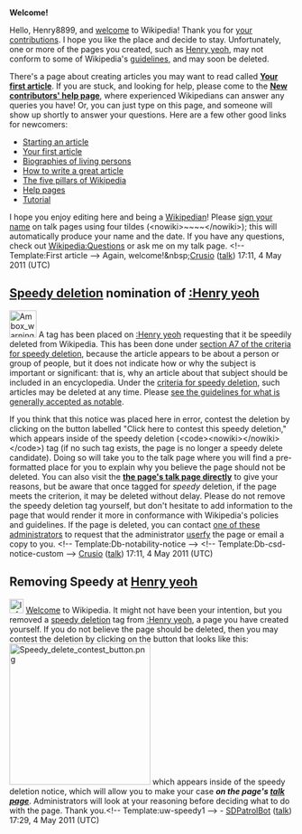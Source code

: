 <article id="31676409" title=User talk:Henry8899>
	<talkpage id="31676409" title="User talk:Henry8899">

'''Welcome!'''

Hello, Henry8899, and [[Wikipedia:Welcome, newcomers|welcome]] to Wikipedia! Thank you for [[Special:Contributions/Henry8899|your contributions]]. I hope you like the place and decide to stay. Unfortunately, one or more of the pages you created, such as [[Henry yeoh]], may not conform to some of Wikipedia's [[Wikipedia:List of policies|guidelines]], and may soon be deleted. 

There's a page about creating articles you may want to read called '''[[Wikipedia:Your first article|Your first article]]'''. If you are stuck, and looking for help, please come to the '''[[Wikipedia:New contributors' help page|New contributors' help page]]''', where experienced Wikipedians can answer any queries you have! Or, you can just type '''{{t|helpme}}''' on this page, and someone will show up shortly to answer your questions. Here are a few other good links for newcomers:
* [[Wikipedia:Starting an article|Starting an article]]
* [[Wikipedia:Your first article|Your first article]]
* [[Wikipedia:Biographies of living persons|Biographies of living persons]]
* [[Wikipedia:How to write a great article|How to write a great article]]
* [[Wikipedia:Five pillars|The five pillars of Wikipedia]]
* [[Help:Contents|Help pages]]
* [[Wikipedia:Tutorial|Tutorial]]
I hope you enjoy editing here and being a [[Wikipedia:Wikipedians|Wikipedian]]! Please [[Wikipedia:Signatures|sign your name]] on talk pages using four tildes (&lt;nowiki&gt;~~~~&lt;/nowiki&gt;); this will automatically produce your name and the date. If you have any questions, check out [[Wikipedia:Questions]] or ask me on my talk page. &lt;!-- Template:First article --&gt; Again, welcome!&amp;nbsp;[[User:Crusio|Crusio]] ([[User talk:Crusio|talk]]) 17:11, 4 May 2011 (UTC)

==[[Wikipedia:Criteria for speedy deletion|Speedy deletion]] nomination of [[:Henry yeoh]]==
[[Image:Ambox warning pn.svg|48px|left|alt=|link=]]
{{Quote box|quote=&lt;p&gt;If this is the first article that you have created, you may want to read [[WP:Your first article|the guide to writing your first article]].&lt;/p&gt;&lt;p&gt;You may want to consider using the [[Wikipedia:Article wizard|Article Wizard]] to help you create articles.&lt;/p&gt;|width=20%|align=right}}
A tag has been placed on [[:Henry yeoh]] requesting that it be speedily deleted from Wikipedia. This has been done under [[WP:CSD#A7|section A7 of the criteria for speedy deletion]], because the article appears to be about a person or group of people, but it does not indicate how or why the subject is important or significant: that is, why an article about that subject should be included in an encyclopedia. Under the [[WP:CSD#Articles|criteria for speedy deletion]], such articles may be deleted at any time. Please [[Wikipedia:Notability|see the guidelines for what is generally accepted as notable]]. 

If you think that this notice was placed here in error, contest the deletion by clicking on the button labelled &quot;Click here to contest this speedy deletion,&quot; which appears inside of the speedy deletion (&lt;code&gt;&lt;nowiki&gt;{{db-...}}&lt;/nowiki&gt;&lt;/code&gt;) tag (if no such tag exists, the page is no longer a speedy delete candidate). Doing so will take you to the talk page where you will find a pre-formatted place for you to explain why you believe the page should not be deleted. You can also visit the '''[[Talk:Henry yeoh|the page's talk page directly]]''' to give your reasons, but be aware that once tagged for ''speedy'' deletion, if the page meets the criterion, it may be deleted without delay. Please do not remove the speedy deletion tag yourself, but don't hesitate to add information to the page that would render it more in conformance with Wikipedia's policies and guidelines. If the page is deleted, you can contact [[:Category:Wikipedia administrators who will provide copies of deleted articles|one of these administrators]] to request that the administrator [[Wikipedia:Userfication#Userfication_of_deleted_content|userfy]] the page or email a copy to you. &lt;!-- Template:Db-notability-notice --&gt; &lt;!-- Template:Db-csd-notice-custom --&gt; [[User:Crusio|Crusio]] ([[User talk:Crusio|talk]]) 17:11, 4 May 2011 (UTC)
==Removing Speedy at [[Henry yeoh]]==
[[Image:Information.svg|25px|alt=|link=]] [[Wikipedia:Introduction|Welcome]] to Wikipedia. It might not have been your intention, but you removed a [[Wikipedia:Speedy deletions|speedy deletion]] tag from [[:Henry yeoh]], a page you have created yourself. If you do not believe the page should be deleted, then you may contest the deletion by clicking on the button that looks like this: [[File:Speedy delete contest button.png|250px|link=&lt;!-- leave this blank --&gt;]] which appears inside of the speedy deletion notice, which will allow you to make your case '''''on the page's [[Talk:Henry yeoh|talk page]]'''''. Administrators will look at your reasoning before deciding what to do with the page. Thank you.&lt;!-- Template:uw-speedy1 --&gt; - [[User:SDPatrolBot|SDPatrolBot]] ([[User talk:SDPatrolBot|talk]]) 17:29, 4 May 2011 (UTC)
	</talkpage>
</article>